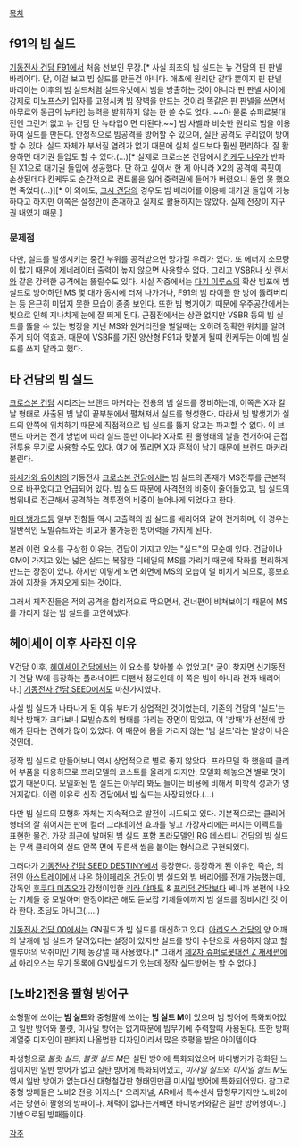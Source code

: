 [[목차]]
== f91의 빔 실드 ==
[[기동전사 건담 F91]]에서 처음 선보인 무장.[* 사실 최초의 빔 실드는 뉴 건담의 핀 판넬 바리어다. 단, 이걸 보고 빔 실드를 만든건 아니다. 애초에 원리만 같다 뿐이지 핀 판넬 바리어는 이후의 빔 실드처럼 실드유닛에서 빔을 방출하는 것이 아니라 핀 판넬 사이에 강제로 미노프스키 입자를 고정시켜 빔 장벽을 만드는 것이라 똑같은 핀 판넬을 쓰면서 아무로와 동급의 뉴타입 능력을 발휘하지 않는 한 쓸 수도 없다. ~~아 물론 슈퍼로봇대전엔 그런거 없고 뉴 건담 탄 뉴타입이면 다된다.~~]
빔 사벨과 비슷한 원리로 빔을 이용하여 실드를 만든다. 안정적으로 빔공격을 방어할 수 있으며, 실탄 공격도 무리없이 방어할 수 있다. 실드 자체가 부서질 염려가 없기 때문에 실체 실드보다 훨씬 편리하다. 잘 활용하면 대기권 돌입도 할 수 있다.(…)[* 실제로 크로스본 건담에서 [[킨케두 나우]]가 반파된 X1으로 대기권 돌입에 성공했다. 단 하고 싶어서 한 게 아니라 X2의 공격에 콕핏이 손상된데다 킨케두도 순간적으로 컨트롤을 잃어 중력권에 들어가 버렸으니 돌입 못 했으면 죽었다(...)][* 이 외에도, [[크시 건담]]의 경우도 빔 배리어를 이용해 대기권 돌입이 가능하다고 하지만 이쪽은 설정만이 존재하고 실제로 활용하지는 않았다. 실제 전장이 지구권 내였기 때문.]
=== 문제점 ===
다만, 실드를 발생시키는 중간 부위를 공격받으면 망가질 우려가 있다. 또 에너지 소모량이 많기 때문에 제네레이터 출력이 높지 않으면 사용할수 없다. 그리고 [[VSBR]]나 [[샷 랜서]]와 같은 강력한 공격에는 뚫릴수도 있다. 사실 작중에서는 [[다기 이루스]]의 확산 빔포에 빔 실드로 방어하던 MS 몇 대가 동시에 터져 나가거나, F91의 빔 라이플 한 방에 뚫려버리는 등 은근히 미덥지 못한 모습이 종종 보인다. 또한 빔 병기이기 때문에 우주공간에서는 빛으로 인해 지나치게 눈에 잘 띄게 된다. 근접전에서는 상관 없지만 VSBR 등의 빔 실드를 뚫을 수 있는 병장을 지닌 MS와 원거리전을 벌일때는 오히려 정확한 위치를 알려주게 되어 역효과. 때문에 VSBR를 가진 양산형 F91과 맞붙게 될때 킨케두는 아예 빔 실드를 쓰지 말라고 했다.
== 타 건담의 빔 실드 ==
[[크로스본 건담]] 시리즈는 브랜드 마커라는 전용의 빔 실드를 장비하는데, 이쪽은 X자 칼날 형태로 사출된 빔 날이 끝부분에서 펼쳐져서 실드를 형성한다. 따라서 빔 발생기가 실드의 안쪽에 위치하기 때문에 직접적으로 빔 실드를 뚫지 않고는 파괴할 수 없다. 이 브랜드 마커는 전개 방법에 따라 실드 뿐만 아니라 X자로 된 뿔형태의 날을 전개하여 근접 전투용 무기로 사용할 수도 있다. 여기에 찔리면 X자 흔적이 남기 때문에 브랜드 마커라 불린다.

[[하세가와 유이치]]의 기동전사 [[크로스본 건담]]에서는 빔 실드의 존재가 MS전투를 근본적으로 바꾸었다고 언급되어 있다. 빔 실드 때문에 사격전의 비중이 줄어들었고, 빔 실드의 범위내로 접근해서 공격하는 격투전의 비중이 늘어나게 되었다고 한다. 

[[마더 뱅가드]]등 일부 전함들 역시 고출력의 빔 실드를 배리어와 같이 전개하며, 이 경우는 일반적인 모빌슈트와는 비교가 불가능한 방어력을 가지게 된다.

본래 이런 요소를 구상한 이유는, 건담이 가지고 있는 "실드"의 모순에 있다. 건담이나 GM이 가지고 있는 넓은 실드는 복잡한 디테일의 MS를 가리기 때문에 작화를 편리하게 만드는 장점이 있다. 하지만 이렇게 되면 화면에 MS의 모습이 덜 비치게 되므로, 흥보효과에 지장을 가져오게 되는 것이다.

그래서 제작진들은 적의 공격을 합리적으로 막으면서, 건너편이 비쳐보이기 때문에 MS를 가리지 않는 빔 실드를 고안해냈다.

== 헤이세이 이후 사라진 이유 ==

V건담 이후, [[헤이세이 건담]]에서는 이 요소를 찾아볼 수 없었고[* 굳이 찾자면 신기동전기 건담 W에 등장하는 플라네이트 디팬서 정도인데 이 쪽은 빔이 아니라 전자 배리어다.] [[기동전사 건담 SEED]]에서도 마찬가지였다.

사실 빔 실드가 나타나게 된 이유 부터가 상업적인 것이었는데, 기존의 건담의 '실드'는 워낙 방패가 크다보니 모빌슈츠의 형태를 가리는 장면이 많았고, 이 '방패'가 선전에 방해가 된다는 견해가 많이 있었다. 이 때문에 몸을 가리지 않는 '빔 실드'라는 발상이 나온 것인데.

정작 빔 실드로 만들어보니 역시 상업적으로 별로 좋지 않았다. 프라모델 화 했을때 클리어 부품을 다용하므로 프라모델의 코스트를 올리게 되지만, 모델화 해놓으면 별로 멋이 없기 때문이다. 모델화된 빔 실드는 아무리 봐도 들이는 비용에 비해서 미학적 성과가 영 거지같다. 이런 이유로 신작 건담에서 빔 실드는 사장되었다.(…)

다만 빔 실드의 모형화 자체는 지속적으로 발전이 시도되고 있다. 기본적으로는 클리어 형태의 잘 휘어지는 판에 컬러 그라데이션 효과를 넣고 가장자리에는 퍼지는 이펙트를 표현한 물건. 가장 최근에 발매된 빔 실드 포함 프라모델인 RG 데스티니 건담의 빔 실드는 무색 클리어의 실드 안쪽 면에 푸른색 씰을 붙이는 형식으로 구현되었다.

그러다가 [[기동전사 건담 SEED DESTINY]]에서 등장한다. 등장하게 된 이유인 즉슨, 외전인 [[아스트레이]]에서 나온 [[하이페리온 건담]]이 빔 실드와 빔 배리어를 전개 가능했는데, 감독인 [[후쿠다 미츠오]]가 감정이입한 [[키라 야마토]] & [[프리덤 건담]]보다 쎄니까 본편에 나오는 기체들 중 모빌아머 한정이라곤 해도 듣보잡 기체들에까지 빔 실드를 장비시킨 것 이라 한다. 초딩도 아니고(.....)

[[기동전사 건담 00]]에서는 GN필드가 빔 실드를 대신하고 있다. [[아리오스 건담]]의 양 어깨의 날개에 빔 실드가 달려있다는 설정이 있지만 실드를 방어 수단으로 사용하지 않고 할렐루야의 악취미인 기체 동강낼 때 사용했다.[* 그래서 [[제2차 슈퍼로봇대전 Z 재세편]]에서 아리오스는 무기 목록에 GN빔실드가 있는데 정작 실드방어는 할 수 없다.]

== [노바2]전용 팔형 방어구 == 
소형팔에 쓰이는 '''빔 실드'''와 중형팔에 쓰이는 '''빔 실드 M'''이 있으며 빔 방어에 특화되어있고 일반 방어와 불릿, 미사일 방어는 없기때문에 빔무기에 주력할때 사용된다. 또한 방패계열중 디자인이 판타지 나올법한 디자인이라서 많은 호평을 받은 아이템이다.  

파생형으로 ''불릿 실드'', ''불릿 실드 M''은 실탄 방어에 특화되었으며 바디벙커가 강화된 느낌이지만 일반 방어가 없고 실탄 방어에 특화되어있고, ''미사일 실드''와 ''미사일 실드 M''도 역시 일반 방어가 없는대신  대형철갑판 형태인만큼 미사일 방어에 특화되어있다. 참고로 중형 방패들은 노바2 전용 이지스[* 오리지널, AR에서 특수센서 탑형무기지만 노바2에서는 당현히 팔형의 방패이다. 체력이 없다는거빼면 바디벙커와같은 일반 방어형이다.] 기반으로된 방패들이다.

[[각주]]
